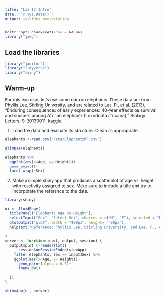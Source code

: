 ---
title: "Lab 13 Intro"
date: "`r Sys.Date()`"
output: ioslides_presentation
---

```{r setup, include=FALSE}
knitr::opts_chunk$set(echo = FALSE)
library("jpeg")
```

## Load the libraries
```{r}
library("janitor")
library("tidyverse")
library("shiny")
```

## Warm-up
For this exercise, let's use some data on elephants. These data are from Phyllis Lee, Stirling University, and are related to Lee, P., et al. (2013), "Enduring consequences of early experiences: 40-year effects on survival and success among African elephants (Loxodonta africana)," Biology Letters, 9: 20130011. [kaggle](https://www.kaggle.com/mostafaelseidy/elephantsmf).  

1. Load the data and evaluate its structure. Clean as appropriate.
```{r}
elephants <-read.csv("data/ElephantsMF.csv")
```
```{r}
glimpse(elephants)
```

```{r}
elephants %>% 
  ggplot(aes(x=Age, y= Height))+
  geom_point()+
  facet_wrap(~Sex)
```

2. Make a simple shiny app that produces a scatterplot of age vs. height with reactivity assigned to sex. Make sure to include a title and try to incorporate the reference to the data.

```{r, eval=F, echo=T}
library(shiny)

ui <- fluidPage(
  titlePanel("Elephants Age vs Height"),
  selectInput("Sex", "Select Sex", choices = c("M", "F"), selected = "M"),
  plotOutput("plot", width = "400px", height= "400px"),
  helpText("Reference: Phyllis Lee, Stirling University, and Lee, P., et al(2013), Enduring Consequences of early experiences: 40-year effects on survival and success among African elephants (Loxodonta africana), Biology Letters, 9: 20130011.")
  
)
server <- function(input, output, session) {
  output$plot <-renderPlot({
      session$onSessionEnded(stopApp)
    filter(elephants, Sex == input$Sex) %>% 
    ggplot(aes(x=Age, y= Height))+
      geom_point(alpha = 0.5)+
      theme_bw()
  
  })
}

shinyApp(ui, server)
```